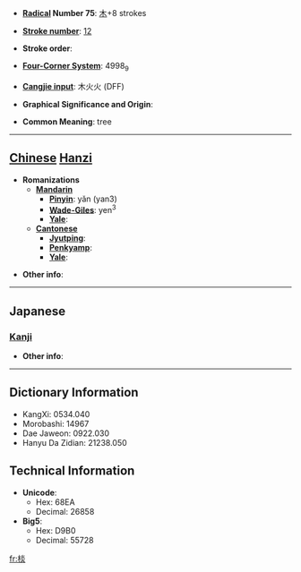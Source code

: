 * '''[[Wiktionary:Chinese radical index| Radical]] Number 75''': [[Wiktionary:Chinese radical index 木|木]]+8 strokes

* '''[[Wiktionary:Chinese total strokes index|Stroke number]]''': [[Wiktionary:Chinese total strokes index 12|12]]

* '''Stroke order''': 

* '''[[Wiktionary:Chinese four corner index|Four-Corner System]]''': 4998<sub>9</sub>

* '''[[Wiktionary:Chinese Cangjie index|Cangjie input]]''': 木火火 (DFF)

* '''Graphical Significance and Origin''': 

* '''Common Meaning''': tree

----

== [[Chinese]] [[Hanzi]] ==

* '''Romanizations'''
** '''[[Mandarin]]'''
*** '''[[Pinyin]]''': yǎn (yan3)
*** '''[[Wade-Giles]]''': yen<sup>3</sup>
*** '''[[Yale]]''': 
** '''[[Cantonese]]'''
*** '''[[Jyutping]]''':
*** '''[[Penkyamp]]''': 
*** '''[[Yale]]''': 

* '''Other info''': 

----

==Japanese==
===[[Kanji]]===
{{kanji|on readings=[[えん]] (en), [[せん]] (sen)|kun readings=}}

* '''Other info''':  

----

== Dictionary Information ==

* KangXi: 0534.040
* Morobashi: 14967
* Dae Jaweon: 0922.030
* Hanyu Da Zidian: 21238.050

== Technical Information ==

* '''Unicode''':
** Hex: 68EA
** Decimal: 26858
* '''Big5''':
** Hex: D9B0
** Decimal: 55728

[[fr:棪]]